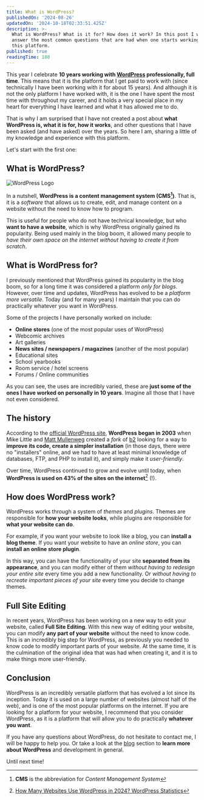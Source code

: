 ```yaml
---
title: What is WordPress?
publishedOn: '2024-08-26'
updatedOn: '2024-10-18T02:33:51.425Z'
description: >-
  What is WordPress? What is it for? How does it work? In this post I will
  answer the most common questions that are had when one starts working with
  this platform.
published: true
readingTime: 180
---
```

This year I celebrate **10 years working with [WordPress](https://wordpress.org) professionally, full 
time**. This means that it is the platform that I get paid to work with (since technically I have been 
working with it for about 15 years). And although it is not the only platform I have worked with, it is 
the one I have spent the most time with throughout my career, and it holds a very special place in my 
heart for everything I have learned and what it has allowed me to do.

That is why I am surprised that I have not created a post about **what WordPress is, what it is for, how
it works**, and other questions that I have been asked (and have asked) over the years. So here I am,
sharing a little of my knowledge and experience with this platform.

Let's start with the first one:

## What is WordPress?

![WordPress Logo](/posts/what-is-wordpress/WordPress-logotype-alternative.jpeg)

In a nutshell, **WordPress is a content management system (CMS[^1])**. That is, it is a _software_ that
allows us to create, edit, and manage content on a website without the need to know how to program.

This is useful for people who do not have technical knowledge, but who **want to have a website**, which
is why WordPress originally gained its popularity. Being used mainly in the blog boom, it allowed many
people to _have their own space on the internet without having to create it from scratch_.

## What is WordPress for?

I previously mentioned that WordPress gained its popularity in the blog boom, so for a long time it was
considered a platform _only for blogs_. However, over time and updates, WordPress has evolved to be a
_platform more versatile_. Today (and for many years) I maintain that you can do practically whatever you
want in WordPress.

Some of the projects I have personally worked on include:

- **Online stores** (one of the most popular uses of WordPress)
- Webcomic archives
- Art galleries
- **News sites / newspapers / magazines** (another of the most popular)
- Educational sites
- School yearbooks
- Room service / hotel screens
- Forums / Online communities

As you can see, the uses are incredibly varied, these are **just some of the ones I have worked on
personally in 10 years**. Imagine all those that I have not even considered.

## The history

According to the [official WordPress site](https://wordpress.org/about/), **WordPress began in 2003**
when Mike Little and [Matt Mullenweg](https://ma.tt) created a _fork_ of [b2](https://cafelog.com/)
looking for a way to **improve its code, create a simpler installation** (in those days, there were no
"installers" online, and we had to have at least minimal knowledge of databases, FTP, and PHP to install
it), and simply make it _user-friendly_.

Over time, WordPress continued to grow and evolve until today, when **WordPress is used on 43% of the sites
on the internet**[^2] (!).

## How does WordPress work?

WordPress works through a system of _themes_ and _plugins_. Themes are responsible for **how your website
looks**, while plugins are responsible for **what your website can do**.

For example, if you want your website to look like a blog, you can **install a blog theme**. If you want
your website to have an _online store_, you can **install an online store plugin**.

In this way, you can have the functionality of your site **separated from its appearance**, and you can
modify either of them _without having to redesign your entire site_ every time you add a new functionality.
Or _without having to recreate important pieces of your site_ every time you decide to change themes.

## Full Site Editing

In recent years, WordPress has been working on a new way to edit your website, called **Full Site Editing**.
With this new way of editing your website, you can modify **any part of your website** without the need to
know code. This is an incredibly big step for WordPress, as previously you needed to know code to modify
important parts of your website. At the same time, it is the culmination of the original idea that was had
when creating it, and it is to make things more user-friendly.

## Conclusion

WordPress is an incredibly versatile platform that has evolved a lot since its inception. Today it is used
on a large number of websites (almost half of the web), and is one of the most popular platforms on the
internet. If you are looking for a platform for your website, I recommend that you consider WordPress, as
it is a platform that will allow you to do practically **whatever you want**.

If you have any questions about WordPress, do not hesitate to contact me, I will be happy to help you. Or
take a look at the [blog](/blog) section to **learn more about WordPress** and development in general.

Until next time!

[^1]: **CMS** is the abbreviation for _Content Management System_
[^2]: [How Many Websites Use WordPress in 2024? WordPress Statistics](https://www.wpzoom.com/blog/wordpress-statistics/#:~:text=What%20Percent%20of%20Websites%20Use%20WordPress%3F)
